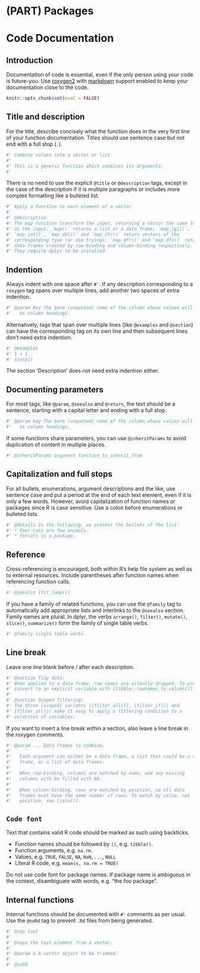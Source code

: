 # (PART) Packages {-}

# Code Documentation

## Introduction

Documentation of code is essential, even if the only person using your code 
is future-you. Use [roxygen2](https://github.com/klutometis/roxygen) with 
[markdown](https://github.com/klutometis/roxygen/blob/master/vignettes/markdown.Rmd)
support enabled to keep your documentation close to the code.

```r
knitr::opts_chunk$set(eval = FALSE)
```

## Title and description

For the title, describe concisely what the function does in the very 
first line of your function documentation. Titles should use sentence case 
but not end with a full stop (`.`).

```r
#' Combine values into a vector or list
#' 
#' This is a generic function which combines its arguments.
#'
```

There is no need to use the explicit `@title` or `@description` tags, except 
in the case of the description if it is multiple paragraphs or includes 
more complex formatting like a bulleted list.

```r
#' Apply a function to each element of a vector
#'
#' @description
#' The map function transform the input, returning a vector the same length
#' as the input. `map()` returns a list or a data frame; `map_lgl()`,
#' `map_int()`, `map_dbl()` and `map_chr()` return vectors of the
#' corresponding type (or die trying); `map_dfr()` and `map_dfc()` return
#' data frames created by row-binding and column-binding respectively.
#' They require dplyr to be installed.

```

## Indention

Always indent with one space after `#'`. If any description corresponding to a 
`roxygen` tag spans over multiple lines, add another two spaces of extra 
indention.

```r
#' @param key The bare (unquoted) name of the column whose values will be used 
#'   as column headings. 
```

Alternatively, tags that span over multiple lines (like `@examples` and 
`@section`) can have the corresponding tag on its own line and then subsequent 
lines don't need extra indention.

```r
#' @examples
#' 1 + 1
#' sin(pi)
```

The section 'Description' does not need extra indention either.

## Documenting parameters

For most tags, like `@param`, `@seealso` and `@return`, the text should be a 
sentence, starting with a capital letter and ending with a full stop.

```r
#' @param key The bare (unquoted) name of the column whose values will be used 
#'   as column headings. 
```

If some functions share parameters, you can use `@inheritParams` to avoid 
duplication of content in multiple places.

```r
#' @inheritParams argument function_to_inherit_from
```

## Capitalization and full stops

For all bullets, enumerations, argument descriptions and the like, use sentence
case and put a period at the end of each text element, even if it is only a few 
words. However, avoid capitalization of function names or packages since R is 
case sensitive. Use a colon before enumerations or bulleted lists.

```r
#' @details In the following, we present the bullets of the list:
#' * Four cats are few animals.
#' * forcats is a package.
```

## Reference

Cross-referencing is encouraged, both within R's help file system as well as to 
external resources. Include parentheses after function names when referencing 
function calls.

```r
#' @seealso [fct_lump()] 
```

If you have a family of related functions, you can use the `@family` tag to 
automatically add appropriate lists and interlinks to the `@seealso` section.
Family names are plural. In dplyr, the verbs `arrange()`, `filter()`, 
`mutate()`, `slice()`, `summarize()` form the family of single table verbs.

```r
#' @family single table verbs
```

## Line break

Leave one line blank before / after each description.

```r
#' @section Tidy data:
#' When applied to a data frame, row names are silently dropped. To preserve,
#' convert to an explicit variable with [tibble::rownames_to_column()].
#'
#' @section Scoped filtering:
#' The three [scoped] variants ([filter_all()], [filter_if()] and
#' [filter_at()]) make it easy to apply a filtering condition to a
#' selection of variables.
```

If you want to insert a line break within a section, also leave a line break in 
the roxygen comments.

```r
#' @param ... Data frames to combine.
#'
#'   Each argument can either be a data frame, a list that could be a data
#'   frame, or a list of data frames.
#'
#'   When row-binding, columns are matched by name, and any missing
#'   columns with be filled with NA.
#'
#'   When column-binding, rows are matched by position, so all data
#'   frames must have the same number of rows. To match by value, not
#'   position, see [join()].
```

## `Code font`

Text that contains valid R code should be marked as such using backticks.

* Function names should be followed by `()`, e.g. `tibble()`.
* Function arguments, e.g. `na.rm`. 
* Values, e.g. `TRUE`, `FALSE`, `NA`, `NaN`, `...`, `NULL` 
* Literal R code, e.g. `mean(x, na.rm = TRUE)`

Do not use code font for package names. If package name is ambiguous in the 
context, disambiguate with words, e.g. "the foo package".

## Internal functions

Internal functions should be documented with `#'` comments as per usual. 
Use the `@noRd` tag to prevent `.Rd` files from being generated.

```r
#' Drop last
#'
#' Drops the last element from a vector.
#'
#' @param x A vector object to be trimmed.
#'
#' @noRd
```
